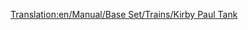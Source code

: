 [[Translation:en/Manual/Base Set/Trains/Kirby Paul Tank]]
{{es/Manual/Base Set/Trains/Trenes|Imagen=[[File:en/Manual/Base Set/Trains/Kirbypaultank.png]]
|Nombre=Kirby Paul Tank
|Precio= 16.462 € (8.203 £)
|Velocidad=64 km/h (40 mph)
|Peso=47 t
|Potencia=300 CV (223 kW)
|Coste-anual=1.640 € (820 £)
|Diseño=1925
|Duración=15
|Capacidad=--
|Descripción=La máquina '''Kirby Paul Tank''' es una de las máquinas disponibles cuando empieza el juego. Es barata y tiene muy poca velocidad y potencia, de echo, no es aconsejable para casi nada a no ser de que empieze el juego en los primeros años desde que esté disponible (es mejor esperar un poco y comprar una mejor como la [[es/Manual/Base Set/Trains/Chaney 'Jubilee'|Chaney "Jubilee"]] si está disponible). Actualícela tan pronto como el tiempo y el dinero se lo permita. También resaltar que es una de las locomotoras con menor vida operacional, con solo 15 años.
|Vida-real=''«Collett Pannier Tank»'', más específicamente, la ''[http://en.wikipedia.org/wiki/GWR_5700_Class «GWR 5700 Class»]''.
}}